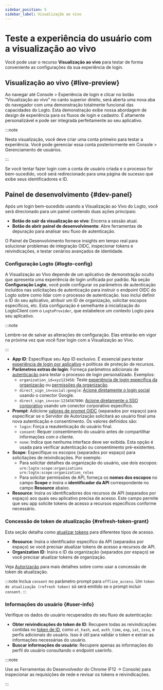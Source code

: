 ```yaml
---
sidebar_position: 5
sidebar_label: Visualização ao vivo
---
```


# Teste a experiência do usuário com a visualização ao vivo

Você pode usar o recurso **Visualização ao vivo** para testar de forma conveniente as configurações da sua experiência de login.

## Visualização ao vivo \{#live-preview}

Ao navegar até <CloudLink to="/sign-in-experience">Console > Experiência de login</CloudLink> e clicar no botão "Visualização ao vivo" no canto superior direito, será aberta uma nova aba do navegador com uma demonstração totalmente funcional das capacidades do Logto. Esta demonstração exibe nossa abordagem de design de experiência para os fluxos de login e cadastro. É altamente personalizável e pode ser integrada perfeitamente ao seu aplicativo.

:::note

Nesta visualização, você deve criar uma conta primeiro para testar a experiência. Você pode gerenciar essa conta posteriormente em <CloudLink to="/user-management">Console > Gerenciamento de usuários</CloudLink>.

:::

Se você tentar fazer login com a conta de usuário criada e o processo for bem-sucedido, você será redirecionado para uma página de sucesso que exibe seus identificadores e ID.

## Painel de desenvolvimento \{#dev-panel}

Após um login bem-sucedido usando a Visualização ao Vivo do Logto, você será direcionado para um painel contendo duas ações principais:

- **Botão de sair da visualização ao vivo**: Encerra a sessão atual.
- **Botão de abrir painel de desenvolvimento**: Abre ferramentas de depuração para analisar seu fluxo de autenticação.

O Painel de Desenvolvimento fornece insights em tempo real para solucionar problemas de integração OIDC, inspecionar tokens e reivindicações, e testar cenários avançados de identidade.

### Configuração Logto \{#logto-config}

A Visualização ao Vivo depende de um aplicativo de demonstração oculto que apresenta uma experiência de login unificada por padrão. Na seção **Configuração Logto**, você pode configurar os parâmetros de autenticação incluídos nas solicitações de autenticação para instruir o endpoint OIDC do Logto sobre como lidar com o processo de autenticação. Isso inclui definir o ID do seu aplicativo, atribuir um ID de organização, solicitar escopos específicos, etc. Esta configuração é semelhante à inicialização do LogtoClient com o `LogtoProvider`, que estabelece um contexto Logto para seu aplicativo.

:::note

Lembre-se de salvar as alterações de configuração. Elas entrarão em vigor na próxima vez que você fizer login com a Visualização ao Vivo.

:::

- **App ID**: Especifique seu App ID exclusivo. É essencial para testar [experiência de login por aplicativo](/customization/match-your-brand#app-specific-branding) e políticas de proteção de recursos.
- **Parâmetros extras de login**: Forneça parâmetros adicionais de [autenticação](/end-user-flows/authentication-parameters) para testar o processo de login personalizado. Exemplos:
  - `organization_id=xyz123456`: Teste [experiência de login específica da organização](/customization/match-your-brand#organization-specific-branding) ou [permissões da organização](/authorization/organization-permissions).
  - `direct_sign_in=social:google`: [Acione diretamente o login social](/end-user-flows/authentication-parameters/direct-sign-in#social-sign-in) usando o conector Google.
  - `direct_sign_in=sso:1234567890`: [Acione diretamente o SSO corporativo](/end-user-flows/authentication-parameters/direct-sign-in#enterprise-sso) usando um conector corporativo específico.
- **Prompt**: Adicione [valores de prompt OIDC](https://blog.logto.io/introducing-oidc-prompt) (separados por espaço) para especificar se o Servidor de Autorização solicitará ao usuário final uma nova autenticação e consentimento. Os valores definidos são:
  - `login`: Força a reautenticação do usuário final.
  - `consent`: Requer consentimento do usuário antes de compartilhar informações com o cliente.
  - `none`: Indica que nenhuma interface deve ser exibida. Esta opção é usada para verificar autenticação ou consentimento pré-existentes.
- **Scope**: Especifique os escopos (separados por espaço) para solicitações de reivindicações. Por exemplo:
  - Para solicitar detalhes da organização do usuário, use dois escopos: `urn:logto:scope:organizations urn:logto:scope:organization_roles`
  - Para solicitar permissões de API, forneça os **nomes dos escopos** no campo **Scope** e insira o **identificador da API** correspondente no campo **Resource** abaixo.
- **Resource**: Insira os identificadores dos recursos de API (separados por espaço) aos quais seu aplicativo precisa de acesso. Este campo permite que seu app solicite tokens de acesso a recursos específicos conforme necessário.

### Concessão de token de atualização \{#refresh-token-grant}

Esta seção detalha como [atualizar tokens](https://auth-wiki.logto.io/refresh-token) para diferentes tipos de acesso.

- **Resource**: Insira o identificador específico da API (separados por espaço) se você precisar atualizar tokens de acesso a recursos de API.
- **Organization ID**: Insira o ID da organização (separados por espaço) se você precisar atualizar tokens de organização.

Veja [Autorização](/authorization) para mais detalhes sobre como usar a concessão de token de atualização.

:::note
Inclua `consent` no parâmetro prompt para `offline_access`. Um `token de atualização (refresh token)` só será emitido se o prompt incluir `consent`.
:::

### Informações do usuário \{#user-info}

Verifique os dados do usuário recuperados do seu fluxo de autenticação:

- **Obter reivindicações do token de ID**: Recupere todas as reivindicações contidas no [token de ID](https://auth-wiki.logto.io/id-token), como `at_hash`, `aud`, `auth_time`, `exp`, `iat`, `issu`, e perfis adicionais do usuário. Isso é útil para validar o token e extrair as informações necessárias do usuário.
- **Buscar informações do usuário**: Recupere apenas as informações do perfil do usuário consultando o endpoint userinfo.

:::note

Use as Ferramentas do Desenvolvedor do Chrome (F12 → Console) para inspecionar as requisições de rede e revisar os tokens e reivindicações.

:::
